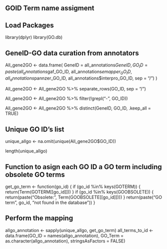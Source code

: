 ## GOID Term name assigment

## Load Packages
library(dplyr)
library(GO.db)

## GeneID-GO data curation from annotators
All_gene2GO <- data.frame(
  GeneID = all_annotations$GeneID, 
  GO_ID = paste(all_annotations$gaf_GO_ID, all_annotations$emapper_GO_ID, all_annotations$pannzer_GO_ID, all_annotations$interpro_GO_ID, sep = "/")
  )

All_gene2GO <- All_gene2GO %>%
  separate_rows(GO_ID, sep = "/")

All_gene2GO <- All_gene2GO %>%
  filter(!grepl("-", GO_ID))

All_gene2GO <- All_gene2GO %>%
  distinct(GeneID, GO_ID, .keep_all = TRUE)

## Unique GO ID's list
unique_allgo <- na.omit(unique(All_gene2GO$GO_ID))

length(unique_allgo)

## Function to asign each GO ID a GO term including obsolete GO terms
get_go_term <- function(go_id) {
    if (go_id %in% keys(GOTERM)) {
    return(Term(GOTERM[[go_id]]))
  }
  if (go_id %in% keys(GOOBSOLETE)) {
    return(paste("Obsolete:", Term(GOOBSOLETE[[go_id]])))
  }
  return(paste("GO term", go_id, "not found in the database"))
}

## Perform the mapping
allgo_annotation <- sapply(unique_allgo, get_go_term)
all_terms_to_id <- data.frame(GO_ID = names(allgo_annotation), GO_Term = as.character(allgo_annotation), stringsAsFactors = FALSE)

